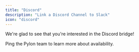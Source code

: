 ```yaml
---
title: "Discord"
description: "Link a Discord Channel to Slack"
icon: "discord"
---
```


We're glad to see that you're interested in the Discord bridge!

Ping the Pylon team to learn more about availability.
